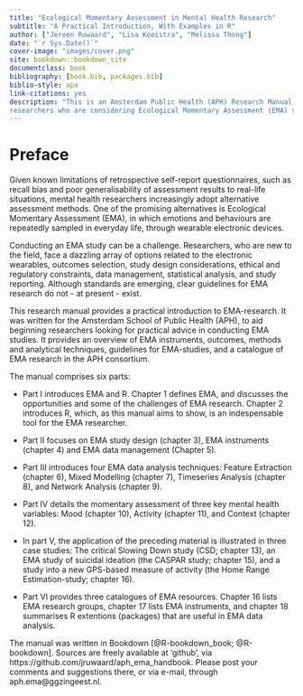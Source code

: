 ```yaml
--- 
title: "Ecological Momentary Assessment in Mental Health Research"
subtitle: "A Practical Introduction, With Examples in R"
author: ["Jeroen Ruwaard", "Lisa Kooistra", "Melissa Thong"]
date: "`r Sys.Date()`"
cover-image: "images/cover.png"
site: bookdown::bookdown_site
documentclass: book
bibliography: [book.bib, packages.bib]
biblio-style: apa
link-citations: yes
description: "This is an Amsterdam Public Health (APH) Research Manual, written for 
researchers who are considering Ecological Momentary Assessment (EMA) studies."
---
```


# Preface {-}

Given known limitations of retrospective self-report questionnaires, such as recall bias and poor generalisability of assessment results to real-life situations, mental health researchers increasingly adopt alternative assessment methods. One of the promising alternatives is Ecological Momentary Assessment (EMA), in which emotions and behaviours are repeatedly sampled in everyday life, through wearable electronic devices. 

Conducting an EMA study can be a challenge. Researchers, who are new to the field, face a dazzling array of options related to the electronic wearables, outcomes selection, study design considerations, ethical and regulatory constraints, data management, statistical analysis, and study reporting. Although standards are emerging, clear guidelines for EMA research do not - at present - exist.

This research manual provides a practical introduction to EMA-research. It was written for the Amsterdam School of Public Health (APH), to aid beginning researchers looking for practical advice in conducting EMA studies. It provides an overview of EMA instruments, outcomes, methods and analytical techniques, guidelines for EMA-studies, and a catalogue of EMA research in the APH consortium.

The manual comprises six parts:

- Part I introduces EMA and R. Chapter 1 defines EMA, and discusses the opportunities and some of the challenges of EMA research. Chapter 2 introduces R, which, as this manual aims to show, is an indespensable tool for the EMA researcher.

- Part II focuses on EMA study design (chapter 3), EMA instruments (chapter 4) and EMA data management (Chapter 5).

- Part III introduces four EMA data analysis techniques: Feature Extraction (chapter 6), Mixed Modelling (chapter 7), Timeseries Analysis (chapter 8), and Network Analysis (chapter 9).

- Part IV details the momentary assessment of three key mental health variables: Mood (chapter 10), Activity (chapter 11), and Context (chapter 12).

- In part V, the application of the preceding material is illustrated in three case studies: The critical Slowing Down study (CSD; chapter 13), an EMA study of suicidal ideation (the CASPAR study; chapter 15), and a study into a new GPS-based measure of activity (the Home Range Estimation-study; chapter 16).

- Part VI provides three catalogues of EMA resources. Chapter 16 lists EMA research groups, chapter 17 lists EMA instruments, and chapter 18 summarises R extentions (packages) that are useful in EMA data analysis.

The manual was written in Bookdown [@R-bookdown_book; @R-bookdown]. Sources are freely available at 'github', via https://github.com/jruwaard/aph_ema_handbook. Please post your comments and suggestions there, or via e-mail, through aph.ema@ggzingeest.nl.

